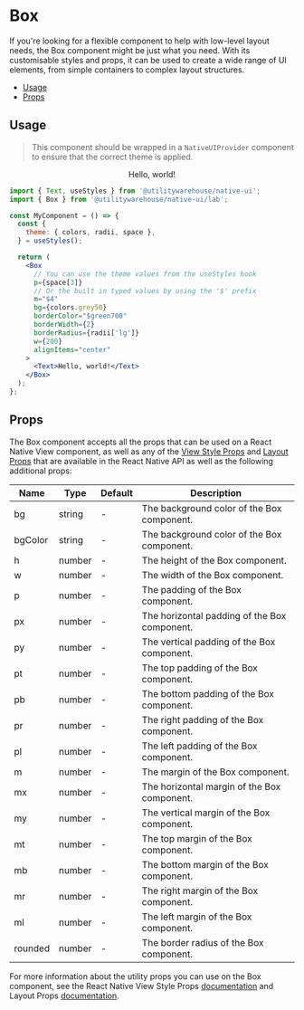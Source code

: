 
<Meta of={Stories} />

<BackToTopButton />

# Box

If you're looking for a flexible component to help with low-level layout needs, the Box component might be just what you need. With its customisable styles and props, it can be used to create a wide range of UI elements, from simple containers to complex layout structures.

- [Usage](#usage)
- [Props](#props)

## Usage

> This component should be wrapped in a `NativeUIProvider` component to ensure that the correct theme is applied.

<Canvas>
  <NativeUIProvider>
    <Center>
      <Box
        p="$3"
        m="$4"
        bg={colors.grey50}
        borderColor="$green700"
        borderRadius={8}
        borderWidth={2}
        w={200}
        alignItems="center"
      >
        <Text>Hello, world!</Text>
      </Box>
    </Center>
  </NativeUIProvider>
</Canvas>

```jsx
import { Text, useStyles } from '@utilitywarehouse/native-ui';
import { Box } from '@utilitywarehouse/native-ui/lab';

const MyComponent = () => {
  const {
    theme: { colors, radii, space },
  } = useStyles();

  return (
    <Box
      // You can use the theme values from the useStyles hook
      p={space[3]}
      // Or the built in typed values by using the '$' prefix
      m="$4"
      bg={colors.grey50}
      borderColor="$green700"
      borderWidth={2}
      borderRadius={radii['lg']}
      w={200}
      alignItems="center"
    >
      <Text>Hello, world!</Text>
    </Box>
  );
};
```

## Props

The Box component accepts all the props that can be used on a React Native View component,
as well as any of the [View Style Props](https://reactnative.dev/docs/view-style-props) and [Layout Props](https://reactnative.dev/docs/layout-props) that are available in the React Native API
as well as the following additional props:

| Name    | Type   | Default | Description                                  |
| ------- | ------ | ------- | -------------------------------------------- |
| bg      | string | -       | The background color of the Box component.   |
| bgColor | string | -       | The background color of the Box component.   |
| h       | number | -       | The height of the Box component.             |
| w       | number | -       | The width of the Box component.              |
| p       | number | -       | The padding of the Box component.            |
| px      | number | -       | The horizontal padding of the Box component. |
| py      | number | -       | The vertical padding of the Box component.   |
| pt      | number | -       | The top padding of the Box component.        |
| pb      | number | -       | The bottom padding of the Box component.     |
| pr      | number | -       | The right padding of the Box component.      |
| pl      | number | -       | The left padding of the Box component.       |
| m       | number | -       | The margin of the Box component.             |
| mx      | number | -       | The horizontal margin of the Box component.  |
| my      | number | -       | The vertical margin of the Box component.    |
| mt      | number | -       | The top margin of the Box component.         |
| mb      | number | -       | The bottom margin of the Box component.      |
| mr      | number | -       | The right margin of the Box component.       |
| ml      | number | -       | The left margin of the Box component.        |
| rounded | number | -       | The border radius of the Box component.      |

For more information about the utility props you can use on the Box component, see the
React Native View Style Props [documentation](https://reactnative.dev/docs/view-style-props)
and Layout Props [documentation](https://reactnative.dev/docs/layout-props).
